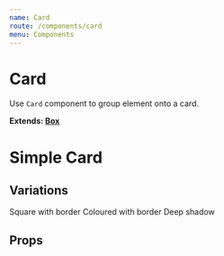 ```yaml
---
name: Card
route: /components/card
menu: Components
---
```



# Card

Use `Card` component to group element onto a card.

**Extends: [Box](/Box)**

<Playground>
  <Card>
    <h1>Simple Card</h1>
  </Card>
</Playground>

## Variations

<Playground>
  <Card m={1} boxShadowSize="sm" borderWidth="1" borderRadius={0}>
    Square with border
  </Card>
  <Card
    m={1}
    boxShadowSize="0"
    borderWidth="2"
    borderRadius={3}
    borderColor="primary.1"
  >
    Coloured with border
  </Card>
  <Card m={1} boxShadowSize="xl">
    Deep shadow
  </Card>
</Playground>

## Props

<Props of={Card} />

